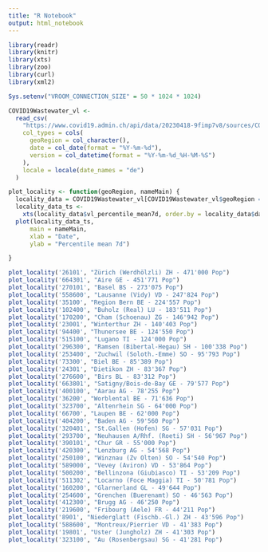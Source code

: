 ```yaml
---
title: "R Notebook"
output: html_notebook
---
```


```r
library(readr)
library(knitr)
library(xts)
library(zoo)
library(curl)
library(xml2)

Sys.setenv("VROOM_CONNECTION_SIZE" = 50 * 1024 * 1024)

COVID19Wastewater_vl <-
  read_csv(
    "https://www.covid19.admin.ch/api/data/20230418-9fimp7v8/sources/COVID19Wastewater_vl.csv",
    col_types = cols(
      geoRegion = col_character(),
      date = col_date(format = "%Y-%m-%d"),
      version = col_datetime(format = "%Y-%m-%d_%H-%M-%S")
    ),
    locale = locale(date_names = "de")
  )

plot_locality <- function(geoRegion, nameMain) {
  locality_data = COVID19Wastewater_vl[COVID19Wastewater_vl$geoRegion == geoRegion, ]
  locality_data_ts <-
    xts(locality_data$vl_percentile_mean7d, order.by = locality_data$date)
  plot(locality_data_ts,
      main = nameMain,
      xlab = "Date",
      ylab = "Percentile mean 7d")

}
```

```r
plot_locality('26101', "Zürich (Werdhölzli) ZH - 471'000 Pop")
plot_locality('664301', "Aire GE - 451'771 Pop")
plot_locality('270101', "Basel BS - 273'075 Pop")
plot_locality('558600', "Lausanne (Vidy) VD - 247'824 Pop")
plot_locality('35100', "Region Bern BE - 224'557 Pop")
plot_locality('102400', "Buholz (Real) LU - 183'511 Pop")
plot_locality('170200', "Cham (Schoenau) ZG - 146'942 Pop")
plot_locality('23001', "Winterthur ZH - 140'403 Pop")
plot_locality('94400', "Thunersee BE - 124'550 Pop")
plot_locality('515100', "Lugano TI - 124'000 Pop")
plot_locality('296300', "Ramsen (Bibertal-Hegau) SH - 100'338 Pop")
plot_locality('253400', "Zuchwil (Soloth.-Emme) SO - 95'793 Pop")
plot_locality('73300', "Biel BE - 85'389 Pop")
plot_locality('24301', "Dietikon ZH - 83'367 Pop")
plot_locality('276600', "Birs BL - 83'312 Pop")
plot_locality('663801', "Satigny/Bois-de-Bay GE - 79'577 Pop")
plot_locality('400100', "Aarau AG - 78'255 Pop")
plot_locality('36200', "Worblental BE - 71'636 Pop")
plot_locality('323700', "Altenrhein SG - 64'000 Pop")
plot_locality('66700', "Laupen BE - 62'000 Pop")
plot_locality('404200', "Baden AG - 59'560 Pop")
plot_locality('320401', "St.Gallen (Hofen) SG - 57'031 Pop")
plot_locality('293700', "Neuhausen A/Rhf. (Roeti) SH - 56'967 Pop")
plot_locality('390101', "Chur GR - 55'000 Pop")
plot_locality('420300', "Lenzburg AG - 54'568 Pop")
plot_locality('250100', "Winznau (Zv Olten) SO - 54'540 Pop")
plot_locality('589000', "Vevey (Aviron) VD - 53'864 Pop")
plot_locality('500200', "Bellinzona (Giubiasco) TI - 53'209 Pop")
plot_locality('511302', "Locarno (Foce Maggia) TI - 50'781 Pop")
plot_locality('160200', "Glarnerland GL - 49'644 Pop")
plot_locality('254600', "Grenchen (Buerenamt) SO - 46'563 Pop")
plot_locality('412300', "Brugg AG - 46'250 Pop")
plot_locality('219600', "Fribourg (Aele) FR - 44'211 Pop")
plot_locality('8901', "Niederglatt (Fischb.-Gl.) ZH - 43'596 Pop")
plot_locality('588600', "Montreux/Pierrier VD - 41'383 Pop")
plot_locality('19801', "Uster (Jungholz) ZH - 41'303 Pop")
plot_locality('323100', "Au (Rosenbergsau) SG - 41'281 Pop")
```

